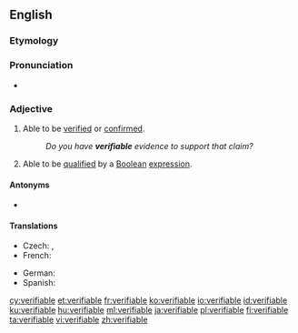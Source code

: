 {{also|vérifiable}}
==English==

===Etymology===
{{suffix|verify|able|lang=en}}

===Pronunciation===
* {{audio|en-us-verifiable.ogg|Audio (US)|lang=en}}

===Adjective===
{{en-adj}}

# Able to be [[verified]] or [[confirmed]].
#: ''Do you have '''verifiable''' evidence to support that claim?''
# Able to be [[qualified]] by a [[Boolean]] [[expression]].

====Antonyms====
* {{l|en|falsifiable}}

====Translations====
{{trans-top|able to be verified or confirmed}}
* Czech: {{t+|cs|ověřitelný|m}}, {{t|cs|verifikovatelný|m}}
* French: {{t+|fr|vérifiable}}
{{trans-mid}}
* German: {{t|de|verifizierbar}}
* Spanish: {{t|es|verificable}}
{{trans-bottom}}

[[cy:verifiable]]
[[et:verifiable]]
[[fr:verifiable]]
[[ko:verifiable]]
[[io:verifiable]]
[[id:verifiable]]
[[ku:verifiable]]
[[hu:verifiable]]
[[ml:verifiable]]
[[ja:verifiable]]
[[pl:verifiable]]
[[fi:verifiable]]
[[ta:verifiable]]
[[vi:verifiable]]
[[zh:verifiable]]